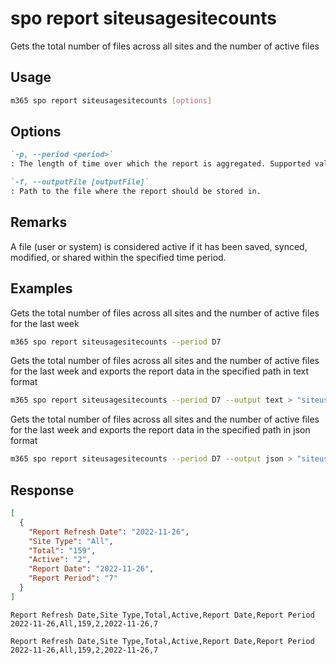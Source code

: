 
# spo report siteusagesitecounts

Gets the total number of files across all sites and the number of active files

## Usage

```sh
m365 spo report siteusagesitecounts [options]
```

## Options

```md defintion-list
`-p, --period <period>`
: The length of time over which the report is aggregated. Supported values `D7`, `D30`, `D90`, `D180`.

`-f, --outputFile [outputFile]`
: Path to the file where the report should be stored in.
```

<Global />

## Remarks

A file (user or system) is considered active if it has been saved, synced, modified, or shared within the specified time period.

## Examples

Gets the total number of files across all sites and the number of active files for the last week

```sh
m365 spo report siteusagesitecounts --period D7
```

Gets the total number of files across all sites and the number of active files for the last week and exports the report data in the specified path in text format

```sh
m365 spo report siteusagesitecounts --period D7 --output text > "siteusagesitecounts.txt"
```

Gets the total number of files across all sites and the number of active files for the last week and exports the report data in the specified path in json format

```sh
m365 spo report siteusagesitecounts --period D7 --output json > "siteusagesitecounts.json"
```

## Response

<Tabs>
  <TabItem value="JSON">

  ```json
  [
    {
      "Report Refresh Date": "2022-11-26",
      "Site Type": "All",
      "Total": "159",
      "Active": "2",
      "Report Date": "2022-11-26",
      "Report Period": "7"
    }
  ]
  ```

  </TabItem>
  <TabItem value="Text">

  ```text
  Report Refresh Date,Site Type,Total,Active,Report Date,Report Period
  2022-11-26,All,159,2,2022-11-26,7
  ```

  </TabItem>
  <TabItem value="CSV">

  ```csv
  Report Refresh Date,Site Type,Total,Active,Report Date,Report Period
  2022-11-26,All,159,2,2022-11-26,7
  ```

  </TabItem>
</Tabs>

